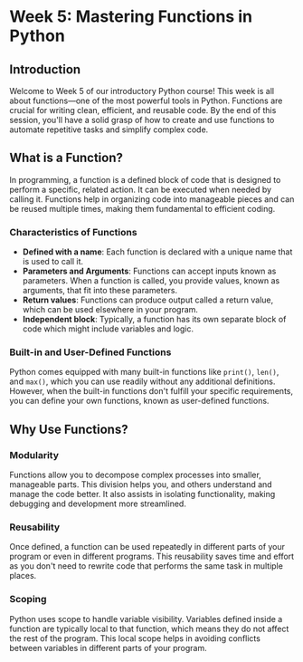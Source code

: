 # Week 5: Mastering Functions in Python

## Introduction

Welcome to Week 5 of our introductory Python course! This week is all about functions—one of the most powerful tools in Python. Functions are crucial for writing clean, efficient, and reusable code. By the end of this session, you'll have a solid grasp of how to create and use functions to automate repetitive tasks and simplify complex code.

## What is a Function?

In programming, a function is a defined block of code that is designed to perform a specific, related action. It can be executed when needed by calling it. Functions help in organizing code into manageable pieces and can be reused multiple times, making them fundamental to efficient coding.

### Characteristics of Functions

-   **Defined with a name**: Each function is declared with a unique name that is used to call it.
-   **Parameters and Arguments**: Functions can accept inputs known as parameters. When a function is called, you provide values, known as arguments, that fit into these parameters.
-   **Return values**: Functions can produce output called a return value, which can be used elsewhere in your program.
-   **Independent block**: Typically, a function has its own separate block of code which might include variables and logic.

### Built-in and User-Defined Functions

Python comes equipped with many built-in functions like `print()`, `len()`, and `max()`, which you can use readily without any additional definitions. However, when the built-in functions don't fulfill your specific requirements, you can define your own functions, known as user-defined functions.

## Why Use Functions?

### Modularity

Functions allow you to decompose complex processes into smaller, manageable parts. This division helps you, and others understand and manage the code better. It also assists in isolating functionality, making debugging and development more streamlined.

### Reusability

Once defined, a function can be used repeatedly in different parts of your program or even in different programs. This reusability saves time and effort as you don't need to rewrite code that performs the same task in multiple places.

### Scoping

Python uses scope to handle variable visibility. Variables defined inside a function are typically local to that function, which means they do not affect the rest of the program. This local scope helps in avoiding conflicts between variables in different parts of your program.
